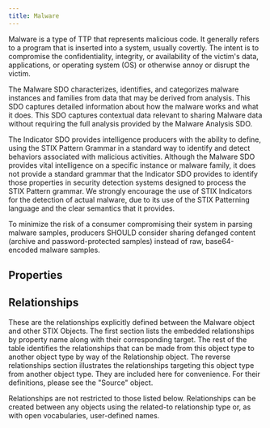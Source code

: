 ```yaml
---
title: Malware
---
```


Malware is a type of TTP that represents malicious code. It generally refers to a program that is inserted into a system, usually covertly. The intent is to compromise the confidentiality, integrity, or availability of the victim's data, applications, or operating system (OS) or otherwise annoy or disrupt the victim.

The Malware SDO characterizes, identifies, and categorizes malware instances and families from data that may be derived from analysis. This SDO captures detailed information about how the malware works and what it does. This SDO captures contextual data relevant to sharing Malware data without requiring the full analysis provided by the Malware Analysis SDO.

The Indicator SDO provides intelligence producers with the ability to define, using the STIX Pattern Grammar in a standard way to identify and detect behaviors associated with malicious activities. Although the Malware SDO provides vital intelligence on a specific instance or malware family, it does not provide a standard grammar that the Indicator SDO provides to identify those properties in security detection systems designed to process the STIX Pattern grammar. We strongly encourage the use of STIX Indicators for the detection of actual malware, due to its use of the STIX Patterning language and the clear semantics that it provides.

To minimize the risk of a consumer compromising their system in parsing malware samples, producers SHOULD consider sharing defanged content (archive and password-protected samples) instead of raw, base64-encoded malware samples.

## Properties
<PropertiesOverview type='malware' />
<PropertyDefinitions type='malware' />

## Relationships
These are the relationships explicitly defined between the Malware object and other STIX Objects. The first section lists the embedded relationships by property name along with their corresponding target. The rest of the table identifies the relationships that can be made from this object type to another object type by way of the Relationship object. The reverse relationships section illustrates the relationships targeting this object type from another object type. They are included here for convenience. For their definitions, please see the "Source" object.

Relationships are not restricted to those listed below. Relationships can be created between any objects using the related-to relationship type or, as with open vocabularies, user-defined names.

<Relationships type='malware' />
